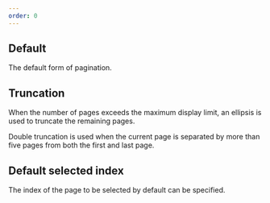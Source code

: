 ```yaml
---
order: 0
---
```



## Default

The default form of pagination.

<Example Component={PaginationDefault} componentName="@atlaskit/pagination" />

## Truncation

When the number of pages exceeds the maximum display limit, an ellipsis is used to truncate the remaining pages.

Double truncation is used when the current page is separated by more than five pages from both the first and last page.

<Example
  Component={PaginationTruncation}
  componentName="@atlaskit/pagination"
/>

## Default selected index

The index of the page to be selected by default can be specified.

<Example
  Component={PaginationDefaultSelectedIndex}
  componentName="@atlaskit/pagination"
/>
